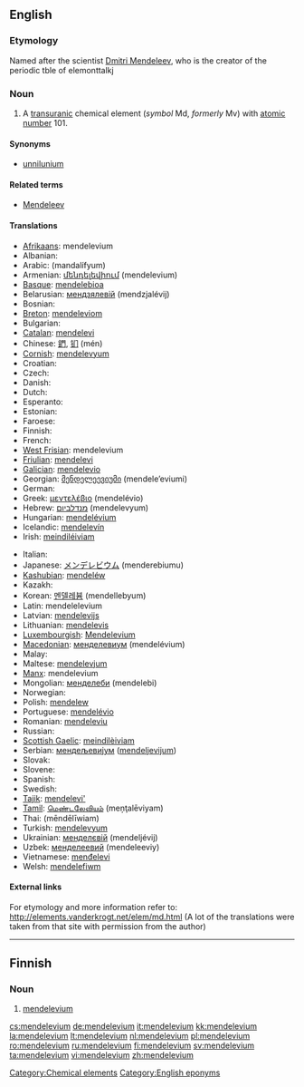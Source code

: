 {{also|Mendelevium}}
==English==
{{elements|Md|fermium|Fm|nobelium|No}}

===Etymology===
Named after the scientist [[w:Dmitri Mendeleev|Dmitri Mendeleev]], who is the creator of the periodic tble of elemonttalkj
===Noun===
{{en-noun|-}}
{{wikipedia}}

# A [[transuranic]] chemical element (''symbol'' Md, ''formerly'' Mv) with [[atomic number]] 101.

====Synonyms====
* [[unnilunium]]

====Related terms====
* [[w:Dmitri Mendeleev|Mendeleev]]

====Translations====
{{top}}
* [[Afrikaans]]: mendelevium
* Albanian: {{t-|sq|mendelevium|xs=Albanian}}
* Arabic: {{Arab|[[مندلفيوم]]}} (mandalífyum) {{m}}
* Armenian: [[մենդելեվիում]] (mendelevium)
* [[Basque]]: [[mendelebioa]]
* Belarusian: [[мендзялевiй]] (mendzjalévij) {{m}}
* Bosnian: {{t-|bs|mendelevij}}
* [[Breton]]: [[mendeleviom]]
* Bulgarian: {{t-|bg|менделевий|m|tr=mendelévij|sc=Cyrl}}
* [[Catalan]]: [[mendelevi]]
* Chinese: [[鍆]], [[钔]] (mén)
* [[Cornish]]: [[mendelevyum]]
* Croatian: {{t-|hr|mendelevij}}
* Czech: {{t+|cs|mendelevium}}
* Danish: {{t-|da|mendelevium}}
* Dutch: {{t+|nl|mendelevium|n}}
* Esperanto: {{t-|eo|mendelevio|xs=Esperanto}}
* Estonian: {{t-|et|mendeleevium}}
* Faroese: {{t-|fo|mendelevium|xs=Faroese}}
* Finnish: {{t+|fi|mendelevium}}
* French: {{t+|fr|mendélévium|m}}
* [[West Frisian]]: mendelevium
* [[Friulian]]: [[mendelevi]]
* [[Galician]]: [[mendelevio]]
* Georgian: [[მენდელეევიუმი]] (mendele’eviumi)
* German: {{t+|de|Mendelevium|n}}
* Greek: [[μεντελέβιο]] (mendelévio) {{n}}
* Hebrew: [[מנדלביום]] (mendelevyum)
* Hungarian: [[mendelévium]]
* Icelandic: [[mendelevín]]
* Irish: [[meindiléiviam]]
{{mid}}
* Italian: {{t+|it|mendelevio|m}}
* Japanese: [[メンデレビウム]] (menderebiumu)
* [[Kashubian]]: [[mendeléw]]
* Kazakh: {{t-|kk|менделевий|tr=mendelevii|sc=Cyrl|xs=Kazakh}}
* Korean: [[멘델레븀]] (mendellebyum)
* Latin: mendelelevium
* Latvian: [[mendelevijs]]
* Lithuanian: [[mendelevis]]
* [[Luxembourgish]]: [[Mendelevium]]
* [[Macedonian]]: [[менделевиум]] (mendelévium) {{m}}
* Malay: {{t-|ms|mendelevium|xs=Malay}}
* Maltese: [[mendelevjum]]
* [[Manx]]: mendelevium
* Mongolian: [[менделеби]] (mendelebi)
* Norwegian: {{t-|no|mendelevium}}
* Polish: [[mendelew]] {{m}}
* Portuguese: [[mendelévio]] {{m}}
* Romanian: [[mendeleviu]] {{n}}
* Russian: {{t+|ru|менделевий|m|tr=mendelévij|sc=Cyrl}}
* [[Scottish Gaelic]]: [[meindilèiviam]]
* Serbian: [[мендељевиjум]] ([[mendeljevijum]]) {{m}}
* Slovak: {{t-|sk|mendelevium}}
* Slovene: {{t+|sl|mendelevij|m}}
* Spanish: {{t+|es|mendelevio|m}}
* Swedish: {{t+|sv|mendelevium}}
* [[Tajik]]: [[mendelevi']]
* [[Tamil]]: [[மெண்டலேவியம்]] (meņţalēviyam)
* Thai: {{Thai|[[เมนเดลีเวียม]]}} (mēndēlīwiam)
* Turkish: [[mendelevyum]]
* Ukrainian: [[менделєвiй]] (mendeljévij) {{m}}
* Uzbek: [[менделеевий]] (mendeleeviy)
* Vietnamese: [[menđelevi]]
* Welsh: [[mendelefiwm]]
{{bottom}}

====External links====
For etymology and more information refer to:
http://elements.vanderkrogt.net/elem/md.html
(A lot of the translations were taken from that site with permission from the author)

<!--SOED-->

[[Category:Chemical elements]]
[[Category:English eponyms]]

----

==Finnish==
{{wikipedia|lang=fi}}

===Noun===
{{fi-noun}}

# {{element|lang=fi}} [[#English|mendelevium]]

[[cs:mendelevium]]
[[de:mendelevium]]
[[it:mendelevium]]
[[kk:mendelevium]]
[[la:mendelevium]]
[[lt:mendelevium]]
[[nl:mendelevium]]
[[pl:mendelevium]]
[[ro:mendelevium]]
[[ru:mendelevium]]
[[fi:mendelevium]]
[[sv:mendelevium]]
[[ta:mendelevium]]
[[vi:mendelevium]]
[[zh:mendelevium]]